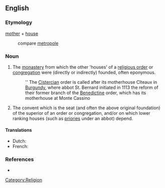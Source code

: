 ==English==

===Etymology===
[[mother]] + [[house]]
: compare [[metropole]]

===Noun===
{{en-noun}}

# The [[monastery]] from which the other 'houses' of a [[religious order]] or [[congregation]] were (directly or indirectly) founded, often eponymous.
#: '' The [[Cistercian]] order is called after its motherhouse Cîteaux in [[Burgundy]], where abbot St. Bernard initiated in 1113 the reform of their former branch of the [[Benedictine]] order, which has its motherhouse at Monte Cassino
# The convent which is the seat (and often the above original foundation) of the superior of an order or congregation, and/or on which lower ranking houses (such as [[priories]] under an abbot) depend.

====Translations====
* Dutch: {{t-|nl|moederhuis|n}}
* French: {{t+|fr|maison mère|f}}

===References===
* {{R:Websters}}

[[Category:Religion]]